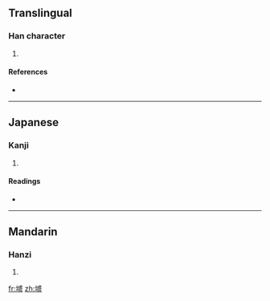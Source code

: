==Translingual==

===Han character===
{{Han char|rn=32|rad=土|as=12|sn=15|four=|canj=土戈尸廿 (GIST)}}

# {{defn|Han|sort=土12}}

====References====
* {{Han ref|kx=0239.050|dkj=05474|hdz=10479.050|uh=58AD|ud=22701}}

----

==Japanese==

===Kanji===
{{ja-kanji|grade=|rs=土12}}

# {{defn|Japanese}}

====Readings====
* {{ja-readings|on=[[せい]] (sei)|kun=}}

----

==Mandarin==

===Hanzi===
{{cmn-hanzi|pin=[[huī]] ([[hui1]]), [[shèng]] ([[sheng4]])|wg=hui<sup>1</sup>, sheng<sup>4</sup>}}

# {{defn|Mandarin}}

[[fr:墭]]
[[zh:墭]]